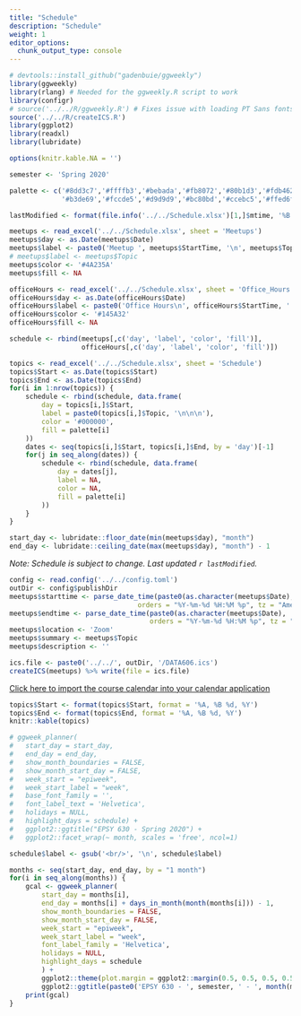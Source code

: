 ```yaml
---
title: "Schedule"
description: "Schedule"
weight: 1
editor_options: 
  chunk_output_type: console
---
```



```r
# devtools::install_github("gadenbuie/ggweekly")
library(ggweekly)
library(rlang) # Needed for the ggweekly.R script to work
library(configr)
# source('../../R/ggweekly.R') # Fixes issue with loading PT Sans fonts with PDF output
source('../../R/createICS.R')
library(ggplot2)
library(readxl)
library(lubridate)

options(knitr.kable.NA = '')

semester <- 'Spring 2020'

palette <- c('#8dd3c7','#ffffb3','#bebada','#fb8072','#80b1d3','#fdb462',
			 '#b3de69','#fccde5','#d9d9d9','#bc80bd','#ccebc5','#ffed6f')

lastModified <- format(file.info('../../Schedule.xlsx')[1,]$mtime, '%B %d, %Y %I:%M%p')

meetups <- read_excel('../../Schedule.xlsx', sheet = 'Meetups')
meetups$day <- as.Date(meetups$Date)
meetups$label <- paste0('Meetup ', meetups$StartTime, '\n', meetups$Topic)
# meetups$label <- meetups$Topic
meetups$color <- '#4A235A'
meetups$fill <- NA

officeHours <- read_excel('../../Schedule.xlsx', sheet = 'Office_Hours')
officeHours$day <- as.Date(officeHours$Date)
officeHours$label <- paste0('Office Hours\n', officeHours$StartTime, '')
officeHours$color <- '#145A32'
officeHours$fill <- NA

schedule <- rbind(meetups[,c('day', 'label', 'color', 'fill')],
				  officeHours[,c('day', 'label', 'color', 'fill')])

topics <- read_excel('../../Schedule.xlsx', sheet = 'Schedule')
topics$Start <- as.Date(topics$Start)
topics$End <- as.Date(topics$End)
for(i in 1:nrow(topics)) {
	schedule <- rbind(schedule, data.frame(
		day = topics[i,]$Start,
		label = paste0(topics[i,]$Topic, '\n\n\n'),
		color = '#000000',
		fill = palette[i]
	))
	dates <- seq(topics[i,]$Start, topics[i,]$End, by = 'day')[-1]
	for(j in seq_along(dates)) {
		schedule <- rbind(schedule, data.frame(
			day = dates[j],
			label = NA,
			color = NA,
			fill = palette[i]
		))
	}
}

start_day <- lubridate::floor_date(min(meetups$day), "month")
end_day <- lubridate::ceiling_date(max(meetups$day), "month") - 1
```


*Note: Schedule is subject to change. Last updated `r lastModified`.*

```r
config <- read.config('../../config.toml')
outDir <- config$publishDir
meetups$starttime <- parse_date_time(paste0(as.character(meetups$Date), ' ', meetups$StartTime),
							    orders = "%Y-%m-%d %H:%M %p", tz = "America/New_York")
meetups$endtime <- parse_date_time(paste0(as.character(meetups$Date), ' ', meetups$EndTime),
								   orders = "%Y-%m-%d %H:%M %p", tz = "America/New_York")
meetups$location <- 'Zoom'
meetups$summary <- meetups$Topic
meetups$description <- ''

ics.file <- paste0('../../', outDir, '/DATA606.ics')
createICS(meetups) %>% write(file = ics.file)
```

[Click here to import the course calendar into your calendar application](/DATA606.ics)

```r
topics$Start <- format(topics$Start, format = '%A, %B %d, %Y')
topics$End <- format(topics$End, format = '%A, %B %d, %Y')
knitr::kable(topics)
```


```r
# ggweek_planner(
# 	start_day = start_day, 
# 	end_day = end_day, 
# 	show_month_boundaries = FALSE, 
# 	show_month_start_day = FALSE,
# 	week_start = "epiweek",
# 	week_start_label = "week",
# 	base_font_family = '',
# 	font_label_text = 'Helvetica',
# 	holidays = NULL,
# 	highlight_days = schedule) +
# 	ggplot2::ggtitle("EPSY 630 - Spring 2020") +  
# 	ggplot2::facet_wrap(~ month, scales = 'free', ncol=1)

schedule$label <- gsub('<br/>', '\n', schedule$label)

months <- seq(start_day, end_day, by = "1 month")
for(i in seq_along(months)) {
	gcal <- ggweek_planner(
		start_day = months[i],
		end_day = months[i] + days_in_month(month(months[i])) - 1,	
		show_month_boundaries = FALSE, 
		show_month_start_day = FALSE,
		week_start = "epiweek",
		week_start_label = "week",
		font_label_family = 'Helvetica',
		holidays = NULL,
		highlight_days = schedule
		) +
		ggplot2::theme(plot.margin = ggplot2::margin(0.5, 0.5, 0.5, 0.5, "in")) +
		ggplot2::ggtitle(paste0('EPSY 630 - ', semester, ' - ', month(months[i], label = TRUE, abbr = FALSE)))
	print(gcal)
}

```

